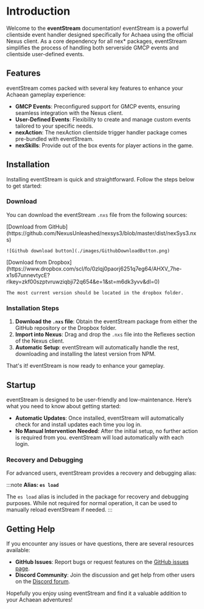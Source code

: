 
# Introduction

Welcome to the **eventStream** documentation! eventStream is a powerful clientside
event handler designed specifically for Achaea using the official Nexus client.
As a core dependency for all nex\* packages, eventStream simplifies the process of handling
both serverside GMCP events and clientside user-defined events.

## Features

eventStream comes packed with several key features to enhance your Achaean gameplay experience:

- **GMCP Events**: Preconfigured support for GMCP events, ensuring seamless integration with the Nexus client.
- **User-Defined Events**: Flexibility to create and manage custom events tailored to your specific needs.
- **nexAction**: The nexAction clientside trigger handler package comes pre-bundled with eventStream.
- **nexSkills**: Provide out of the box events for player actions in the game.

## Installation

Installing eventStream is quick and straightforward. Follow the steps below to get started:

### Download

You can download the eventStream `.nxs` file from the following sources:

<Tabs>
  <TabItem value="github" label="GitHub" default>
    [Download from
    GitHub](https://github.com/NexusUnleashed/nexsys3/blob/master/dist/nexSys3.nxs)

    ![Github download button](./images/GithubDownloadButton.png)

  </TabItem>
  <TabItem value="dropbox" label="Dropbox">
    [Download from
    Dropbox](https://www.dropbox.com/scl/fo/0zlqj0paorj6251q7eg64/AHXV_7he-x1s67unnevtycE?rlkey=zkf00szptvruwziqbji72q654&e=1&st=m6dk3yvv&dl=0)

    The most current version should be located in the dropbox folder.

  </TabItem>
</Tabs>

### Installation Steps

1. **Download the `.nxs` file**: Obtain the eventStream package from either the GitHub repository or the Dropbox folder.
2. **Import into Nexus**: Drag and drop the `.nxs` file into the Reflexes section of the Nexus client.
3. **Automatic Setup**: eventStream will automatically handle the rest, downloading and installing the latest version from NPM.

That's it! eventStream is now ready to enhance your gameplay.

## Startup

eventStream is designed to be user-friendly and low-maintenance. Here’s what you need to know about getting started:

- **Automatic Updates**: Once installed, eventStream will automatically check for and install updates each time you log in.
- **No Manual Intervention Needed**: After the initial setup, no further action is required from you. eventStream will load automatically with each login.

### Recovery and Debugging

For advanced users, eventStream provides a recovery and debugging alias:

:::note
**Alias: `es load`**

The `es load` alias is included in the package for recovery and debugging purposes. While not required for normal operation, it can be used to manually reload eventStream if needed.
:::

## Getting Help

If you encounter any issues or have questions, there are several resources available:

- **GitHub Issues**: Report bugs or request features on the [GitHub issues page](https://github.com/NexusUnleashed/eventStream3/issues).
- **Discord Community**: Join the discussion and get help from other users on the [Discord forum](https://discord.com/channels/956996499483525140/1104946776634572869).

Hopefully you enjoy using eventStream and find it a valuable addition to your Achaean adventures!
